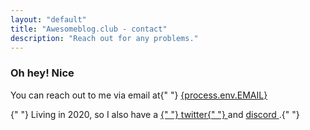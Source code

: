 ```yaml
---
layout: "default"
title: "Awesomeblog.club - contact"
description: "Reach out for any problems."
---
```


### Oh hey! Nice

<p>
  You can reach out to me via email at{" "}
  <a href={`mailto:${process.env.EMAIL}?subject=hi`}> {process.env.EMAIL} </a>
</p>

<p>
  {" "}
  Living in 2020, so I also have a <a href={process.env.TWITTER}>
    {" "}
    twitter{" "}
  </a> and <a href={process.env.DISCORD}> discord </a>.{" "}
</p>
